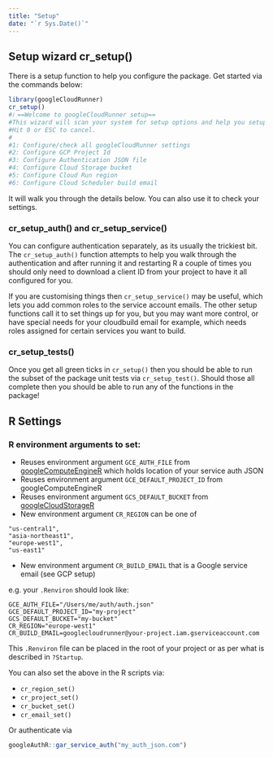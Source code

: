 ```yaml
---
title: "Setup"
date: "`r Sys.Date()`"
---
```


## Setup wizard cr_setup()

There is a setup function to help you configure the package.  Get started via the commands below:

```r
library(googleCloudRunner)
cr_setup()
#ℹ ==Welcome to googleCloudRunner setup==
#This wizard will scan your system for setup options and help you setup any that are missing.
#Hit 0 or ESC to cancel.
#
#1: Configure/check all googleCloudRunner settings
#2: Configure GCP Project Id
#3: Configure Authentication JSON file
#4: Configure Cloud Storage bucket
#5: Configure Cloud Run region
#6: Configure Cloud Scheduler build email
```

It will walk you through the details below.  You can also use it to check your settings.

### cr_setup_auth() and cr_setup_service()

You can configure authentication separately, as its usually the trickiest bit.  The `cr_setup_auth()` function attempts to help you walk through the authentication and after running it and restarting R a couple of times you should only need to download a client ID from your project to have it all configured for you.

If you are customising things then `cr_setup_service()` may be useful, which lets you add common roles to the service account emails. The other setup functions call it to set things up for you, but you may want more control, or have special needs for your cloudbuild email for example, which needs roles assigned for certain services you want to build.

### cr_setup_tests()

Once you get all green ticks in `cr_setup()` then you should be able to run the subset of the package unit tests via `cr_setup_test()`.  Should those all complete then you should be able to run any of the functions in the package!

## R Settings


### R environment arguments to set:

* Reuses environment argument `GCE_AUTH_FILE` from [googleComputeEngineR](https://cloudyr.github.io/googleComputeEngineR) which holds location of your service auth JSON
* Reuses environment argument `GCE_DEFAULT_PROJECT_ID` from googleComputeEngineR
* Reuses environment argument `GCS_DEFAULT_BUCKET` from [googleCloudStorageR](http://code.markedmondson.me/googleCloudStorageR/)
* New environment argument `CR_REGION` can be one of 

```
"us-central1",
"asia-northeast1",
"europe-west1",
"us-east1"
```
* New environment argument `CR_BUILD_EMAIL` that is a Google service email (see GCP setup)

e.g. your `.Renviron` should look like:

```
GCE_AUTH_FILE="/Users/me/auth/auth.json"
GCE_DEFAULT_PROJECT_ID="my-project"
GCS_DEFAULT_BUCKET="my-bucket"
CR_REGION="europe-west1"
CR_BUILD_EMAIL=googlecloudrunner@your-project.iam.gserviceaccount.com
```

This `.Renviron` file can be placed in the root of your project or as per what is described in `?Startup`.

You can also set the above in the R scripts via:

* `cr_region_set()`
* `cr_project_set()`
* `cr_bucket_set()`
* `cr_email_set()`

Or authenticate via

```r
googleAuthR::gar_service_auth("my_auth_json.com")
```
